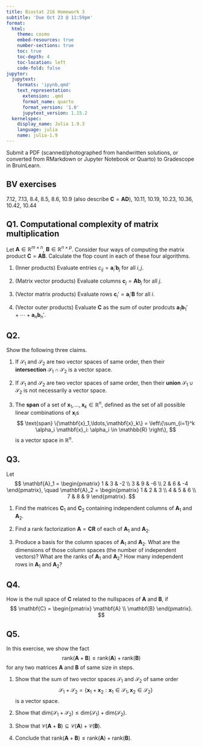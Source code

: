 ```yaml
---
title: Biostat 216 Homework 3
subtitle: 'Due Oct 23 @ 11:59pm'
format:
  html:
    theme: cosmo
    embed-resources: true
    number-sections: true
    toc: true
    toc-depth: 4
    toc-location: left
    code-fold: false
jupyter:
  jupytext:
    formats: 'ipynb,qmd'
    text_representation:
      extension: .qmd
      format_name: quarto
      format_version: '1.0'
      jupytext_version: 1.15.2
  kernelspec:
    display_name: Julia 1.9.3
    language: julia
    name: julia-1.9
---
```


Submit a PDF (scanned/photographed from handwritten solutions, or converted from RMarkdown or Jupyter Notebook or Quarto) to Gradescope in BruinLearn. 

## BV exercises

7.12, 7.13, 8.4, 8.5, 8.6, 10.9 (also describe $\mathbf{C}=\mathbf{A} \mathbf{D}$), 10.11, 10.19, 10.23, 10.36, 10.42, 10.44

## Q1. Computational complexity of matrix multiplication

Let $\mathbf{A} \in \mathbb{R}^{m \times n}$, $\mathbf{B} \in \mathbb{R}^{n \times p}$. Consider four ways of computing the matrix product $\mathbf{C} = \mathbf{A} \mathbf{B}$. Calculate the flop count in each of these four algorithms.

1. (Inner products) Evaluate entries $c_{ij} = \mathbf{a}_i' \mathbf{b}_j$ for all $i, j$.

2. (Matrix vector products) Evaluate columns $\mathbf{c}_j = \mathbf{A} \mathbf{b}_j$ for all $j$.

3. (Vector matrix products) Evaluate rows $\mathbf{c}_i' = \mathbf{a}_i' \mathbf{B}$ for all $i$.

4. (Vector outer products) Evaluate $\mathbf{C}$ as the sum of outer prodcuts $\mathbf{a}_1 \mathbf{b}_1' + \cdots + \mathbf{a}_n \mathbf{b}_n'$.

## Q2. 

Show the following three claims.

1. If $\mathcal{S}_1$ and $\mathcal{S}_2$ are two vector spaces of same order, then their **intersection** $\mathcal{S}_1 \cap \mathcal{S}_2$ is a vector space.
    
2. If $\mathcal{S}_1$ and $\mathcal{S}_2$ are two vector spaces of same order, then their **union** $\mathcal{S}_1 \cup \mathcal{S}_2$ is not necessarily a vector space.

3. The **span** of a set of $\mathbf{x}_1,\ldots,\mathbf{x}_k \in \mathbb{R}^n$, defined as the set of all possible linear combinations of $\mathbf{x}_i$s
$$
    \text{span} \{\mathbf{x}_1,\ldots,\mathbf{x}_k\} = \left\{\sum_{i=1}^k \alpha_i \mathbf{x}_i: \alpha_i \in \mathbb{R} \right\},
$$
is a vector space in $\mathbb{R}^n$.

## Q3.

Let
$$
\mathbf{A}_1 = \begin{pmatrix}
1 & 3 & -2 \\
3 & 9 & -6 \\
2 & 6 & -4
\end{pmatrix}, \quad \mathbf{A}_2 = \begin{pmatrix}
1 & 2 & 3 \\
4 & 5 & 6 \\
7 & 8 & 9
\end{pmatrix}.
$$  

1. Find the matrices $\mathbf{C}_1$ and $\mathbf{C}_2$ containing independent columns of $\mathbf{A}_1$ and $\mathbf{A}_2$.  
    
2. Find a rank factorization $\mathbf{A} = \mathbf{C} \mathbf{R}$ of each of $\mathbf{A}_1$ and $\mathbf{A}_2$.  
    
3. Produce a basis for the column spaces of $\mathbf{A}_1$ and $\mathbf{A}_2$. What are the dimensions of those column spaces (the number of independent vectors)? What are the ranks of $\mathbf{A}_1$ and $\mathbf{A}_2$? How many independent rows in $\mathbf{A}_1$ and $\mathbf{A}_2$?

## Q4.

How is the null space of $\mathbf{C}$ related to the nullspaces of $\mathbf{A}$ and $\mathbf{B}$, if
$$
\mathbf{C} = \begin{pmatrix}
\mathbf{A} \\
\mathbf{B}
\end{pmatrix}.
$$

## Q5.

In this exercise, we show the fact 
$$
\text{rank}(\mathbf{A} + \mathbf{B}) \le \text{rank}(\mathbf{A}) + \text{rank}(\mathbf{B})
$$ 
for any two matrices $\mathbf{A}$ and $\mathbf{B}$ of same size in steps.

1. Show that the sum of two vector spaces $\mathcal{S}_1$ and $\mathcal{S}_2$ of same order
$$
\mathcal{S}_1 + \mathcal{S}_2 = \{\mathbf{x}_1 + \mathbf{x}_2: \mathbf{x}_1 \in \mathcal{S}_1, \mathbf{x}_2 \in \mathcal{S}_2\}
$$
is a vector space.  

2. Show that $\text{dim}(\mathcal{S}_1 + \mathcal{S}_2) \le \text{dim}(\mathcal{S}_1) + \text{dim}(\mathcal{S}_2)$.
    
3. Show that $\mathcal{C}(\mathbf{A} + \mathbf{B}) \subseteq \mathcal{C}(\mathbf{A}) + \mathcal{C}(\mathbf{B})$. 
    
4. Conclude that $\text{rank}(\mathbf{A} + \mathbf{B}) \le \text{rank}(\mathbf{A}) + \text{rank}(\mathbf{B})$. 
